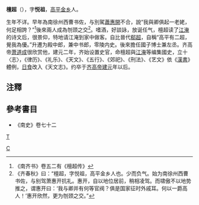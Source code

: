 '''檀超'''（{{bd|?||?|}}），字'''悦祖'''，[[高平|高平]][[金乡|金乡]]人。

生年不详。早年為南徐州西曹书佐，与別駕[[蕭惠開|蕭惠開]]不合，說“我與卿俱起一老姥，何足相誇？”<ref>《南齐书》卷五二有《檀超传》</ref>後來兩人成為刎颈之交<ref>《齐春秋》曰：“檀超，字悦祖，高平金乡人也。少而负气。始为南徐州西曹书佐，与别驾萧惠开抗礼。惠开，自以地位居前，稍相凌驾。而啸傲不以地势推之，谓惠开曰：‘我与卿并有何等官阀？俱是国家征时外戚耳。何以一爵高人！’惠开欣然，更为刎颈之交。”</ref>。嗜酒，好談詠，放诞任气，檀超读了[[江淹|江淹]]的诗文后，很景仰，特地请江淹到家中做客。自比晉代[[郗超|郗超]]，自稱“高平有二超，覺我為優。”升遷为殿中郎，兼中书郎，零陵内史。後來擔任國子博士兼左丞。齐高帝[[萧道成|萧道成]]很欣赏他，建元二年，齐始设置史官，命檀超與[[江淹|江淹]]等编集國史，立十〈志〉，《律历》、《礼乐》、《天文》、《五行》、《郊祀》、《刑法》、《艺文》依《[[漢書|漢書]]》體例，[[日食|日食]]改入《天文志》。约卒于[[齐高帝|齐高帝]][[建元_(南齐)|建元]]年以后。

==注釋==
{{reflist}}
==參考書目==
*《南史》卷七十二

[[Category:檀姓|C]]
[[category:南北朝人|T]]